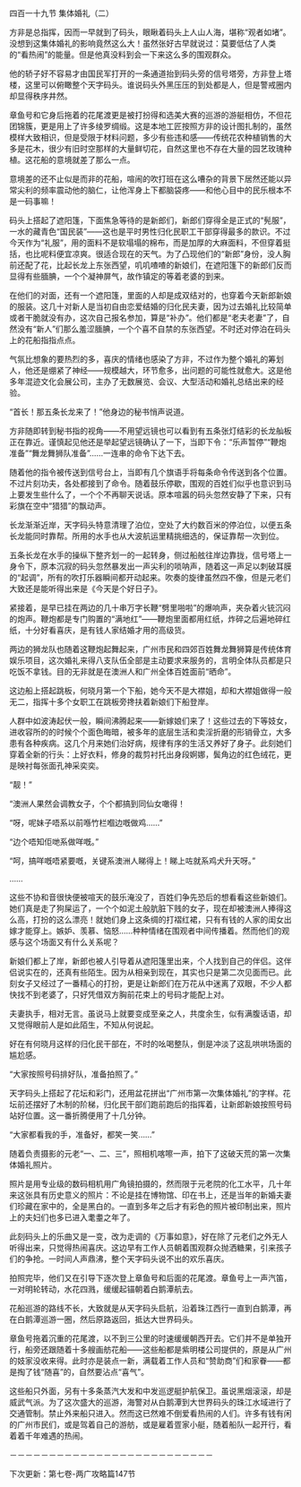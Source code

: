 

四百一十九节 集体婚礼（二）

方非是总指挥，因而一早就到了码头，眼瞅着码头上人山人海，堪称“观者如堵”。没想到这集体婚礼的影响竟然这么大！虽然张好古早就说过：莫要低估了人类的“看热闹”的能量。但是他真没料到会一下来这么多的围观群众。

他的轿子好不容易才由国民军打开的一条通道抬到码头旁的信号塔旁，方非登上塔楼，这里可以俯瞰整个天字码头。谁说码头外黑压压的到处都是人，但是警戒圈内却显得秩序井然。

章鱼号和它身后拖着的花尾渡更是被打扮得和选美大赛的巡游的游艇相仿，不但花团锦簇，更是用上了许多绫罗绸缎。这是本地工匠按照方非的设计图扎制的，虽然模样大致相识，但是受限于材料问题，多少有些违和感――传统花农种植销售的大多是花木，很少有旧时空那样的大量鲜切花，自然这里也不存在大量的园艺玫瑰种植。这花船的意境就差了那么一点。

意境差的还不止似是而非的花船，喧闹的吹打班在这么嘈杂的背景下居然还能以异常尖利的频率震动他的脑仁，让他浑身上下都脑袋疼――和他心目中的民乐根本不是一码事嘛！

码头上搭起了遮阳篷，下面焦急等待的是新郎们，新郎们穿得全是正式的“髡服”，一水的藏青色“国民装”――这也是平时男性归化民职工干部穿得最多的款识。不过今天作为“礼服”，用的面料不是软塌塌的棉布，而是加厚的大麻面料，不但穿着挺括，也比呢料便宜凉爽。很适合现在的天气。为了凸现他们的“新郎”身份，没人胸前还配了花，比起长龙上东张西望，叽叽喳喳的新娘们，在遮阳篷下的新郎们反而显得有些腼腆，一个个凝神屏气，故作镇定的等着老婆的到来。

在他们的对面，还有一个遮阳篷，里面的人却是成双结对的，也穿着今天新郎新娘的服装。这几十对新人是当初自由恋爱结婚的归化民夫妻，因为过去婚礼比较简单或者干脆就没有办，这次自己报名参加，算是“补办”。他们都是“老夫老妻”了，自然没有“新人”们那么羞涩腼腆，一个个喜不自禁的东张西望。不时还对停泊在码头上的花船指指点点。

气氛比想象的要热烈的多，喜庆的情绪也感染了方非，不过作为整个婚礼的筹划人，他还是绷紧了神经――规模越大，环节愈多，出问题的可能性就愈大。这是他多年混迹文化会展公司，主办了无数展览、会议、大型活动和婚礼总结出来的经验。

“首长！那五条长龙来了！”他身边的秘书悄声说道。

方非随即转到秘书指的视角――不用望远镜也可以看到有五条张灯结彩的长龙舢板正在靠近。谨慎起见他还是举起望远镜确认了一下，当即下令：“乐声暂停”“鞭炮准备”“舞龙舞狮队准备”……一连串的命令下达下去。

随着他的指令被传送到信号台上，当即有几个旗语手将每条命令传送到各个位置。不过片刻功夫，各处都接到了命令。随着鼓乐停歇，围观的百姓们似乎也意识到马上要发生些什么了，一个个不再聊天说话。原本喧嚣的码头忽然安静了下来，只有彩旗在空中“猎猎”的飘动声。

长龙渐渐近岸，天字码头特意清理了泊位，空处了大约数百米的停泊位，以便五条长龙能同时靠帮。所用的水手也从大波航运里精挑细选的，保证靠帮一次到位。

五条长龙在水手的操纵下整齐划一的一起转身，侧过船舷往岸边靠拢，信号塔上一身令下，原本沉寂的码头忽然暴发出一声尖利的唢呐声，随着这一声足以刺破耳膜的“起调”，所有的吹打乐器瞬间都开动起来。吹奏的旋律虽然四不像，但是元老们大致还是能听得出来是《今天是个好日子》。

紧接着，是早已挂在两边的几十串万字长鞭“劈里啪啦”的爆响声，夹杂着火铳沉闷的炮声。鞭炮都是专门购置的“满地红”――鞭炮里面都用红纸，炸碎之后遍地碎红纸，十分好看喜庆，是有钱人家结婚才用的高级货。

两边的狮龙队也随着这鞭炮起舞起来，广州市民和四郊百姓舞龙舞狮算是传统体育娱乐项目，这次婚礼来得八支队伍全部是主动要求来服务的，言明全体队员都是只吃饭不拿钱。目的无非就是在澳洲人和广州全体百姓面前“晒命”。

这边船上搭起跳板，何晓月第一个下船，她今天不是大襟姐，却和大襟姐做得一般无二，指挥十多个女职工在跳板旁搀扶着新娘们下船登岸。

人群中如波涛起伏一般，瞬间沸腾起来――新嫁娘们来了！这些过去的下等妓女，进收容所的的时候个个面色晦暗，被多年的底层生活和卖淫折磨的形销骨立，大多患有各种疾病。这几个月来她们治好病，规律有序的生活又养好了身子。此刻她们穿着全新的行头：上好衣料，修身的裁剪衬托出身段婀娜，鬓角边的红色绒花，更是映衬每张面孔神采奕奕。

“靓！”

“澳洲人果然会调教女子，个个都搞到同仙女噉得！

“呀，呢妹子唔系以前喺竹栏嗰边嘅做鸡……”

“边个唔知佢哋系做咩嘅。”

“呵，搞咩嘅唔紧要嘅，关键系澳洲人睇得上！睇上咗就系鸡犬升天呀。”

……

这些不协和音很快便被喧天的鼓乐淹没了，百姓们争先恐后的想看看这些新娘们。她们真是走了狗屎运了，一个个如泥土般肮脏下贱的女子，现在却被澳洲人捧得这么高，打扮的这么漂亮！就她们身上这条绸的打褶红裙，只有有钱的人家的闺女出嫁才能穿上。嫉妒、羡慕、恼怒……种种情绪在围观者中间传播着。然而他们的观感与这个场面又有什么关系呢？

新娘们都上了岸，新郎也被人引导着从遮阳篷里出来，个人找到自己的伴侣。这伴侣说实在的，还真有些陌生。因为从相亲到现在，其实也只是第二次见面而已。此刻女子又经过了一番精心的打扮，更是让新郎们在万花从中迷离了双眼，不少人都快找不到老婆了，只好凭借双方胸前花束上的号码才能配上对。

夫妻执手，相对无言。虽说马上就要变成至亲之人，共度余生，似有满腹话语，却又觉得眼前人是如此陌生，不知从何说起。

好在有何晓月这样的归化民干部在，不时的吆喝整队，倒是冲淡了这乱哄哄场面的尴尬感。

“大家按照号码排好队，准备拍照了。”

天字码头上搭起了花坛和彩门，还用盆花拼出“广州市第一次集体婚礼”的字样。花坛前还摆好了木制的阶梯，归化民干部们跑前跑后的指挥着，让新郎新娘按照号码站好位置。这一番折腾便用了十几分钟。

“大家都看我的手，准备好，都笑一笑……”

随着负责摄影的元老“一、二、三”，照相机喀嚓一声，拍下了这破天荒的第一次集体婚礼照片。

照片是用专业级的数码相机用广角镜拍摄的，然而限于元老院的化工水平，几十年来这张具有历史意义的照片：不论是挂在博物馆、印在书上，还是当年的新婚夫妻们珍藏在家中的，全是黑白的。一直到多年之后才有彩色的照片被印制出来，照片上的夫妇们也多已进入耄耋之年了。

此刻码头上的乐曲又是一变，改为走调的《万事如意》，好在除了元老们之外无人听得出来，只觉得热闹喜庆。这边早有工作人员朝着围观群众抛洒糖果，引来孩子们的争抢。一时间人声鼎沸，整个天字码头说不出的欢乐喜庆。

拍照完毕，他们又在引导下逐次登上章鱼号和后面的花尾渡。章鱼号上一声汽笛，一对明轮转动，水花四溅，缓缓起锚朝着白鹅潭航去。

花船巡游的路线不长，大致就是从天字码头启航，沿着珠江西行一直到白鹅潭，再在白鹅潭巡游一圈，然后原路返回，抵达大世界码头。

章鱼号拖着沉重的花尾渡，以不到三公里的时速缓缓朝西开去。它们并不是单独开行，船旁还跟随着十多艘画舫花船――这些船都是紫明楼公司提供的，原是从广州的妓家没收来得。此时亦是装点一新，满载着工作人员和“赞助商”们和家眷――都是掏了钱“随喜”的，自然要沾点“喜气”。

这些船只外面，另有十多条蒸汽大发和中发巡逻艇护航保卫。虽说黑烟滚滚，却是威武气派。为了这次盛大的巡游，海警对从白鹅潭到大世界码头的珠江水域进行了交通管制。禁止外来船只进入。然而这已然难不倒爱看热闹的人们。许多有钱有闲的广州市民们，或是驾着自己的游舫，或是雇着疍家小艇，随着船队一起开行，看着着千年难遇的热闹。

－－－－－－－－－－－－－－－－－－－－－－－－－－

下次更新：第七卷-两广攻略篇147节


